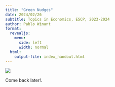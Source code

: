 ```yaml
---
title: "Green Nudges"
date: 2024/02/26
subtitle: Topics in Economics, ESCP, 2023-2024
author: Pablo Winant
format:
  revealjs:
    menu:
      side: left
      width: normal
  html:
    output-file: index_handout.html
---
```


![](wip.png)

Come back later!.